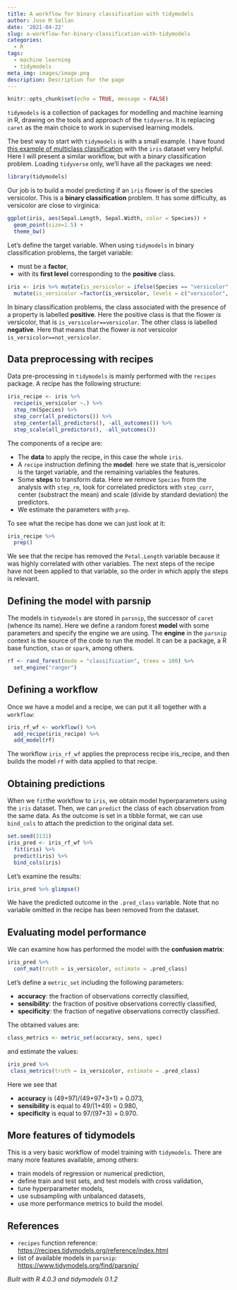 ```yaml
---
title: A workflow for binary classification with tidymodels
author: Jose M Sallan
date: '2021-04-22'
slug: a-workflow-for-binary-classification-with-tidymodels
categories:
  - R
tags:
  - machine learning
  - tidymodels
meta_img: images/image.png
description: Description for the page
---
```


```r
knitr::opts_chunk$set(echo = TRUE, message = FALSE)
```

`tidymodels` is a collection of packages for modelling and machine learning in R, drawing on the tools and approach of the `tidyverse`. It is replacing `caret` as the main choice to work in supervised learning models. 

The best way to start with `tidymodels` is with a small example. I have found [this example of multiclass classification](https://rviews.rstudio.com/2019/06/19/a-gentle-intro-to-tidymodels/) with the `iris` dataset very helpful. Here I will present a similar workflow, but with a binary classification problem. Loading `tidyverse` only, we'll have all the packages we need:

```r
library(tidymodels)
```

Our job is to build a model predicting if an `iris` flower is of the species versicolor. This is a **binary classification** problem. It has some difficulty, as versicolor are close to virginica:

```r
ggplot(iris, aes(Sepal.Length, Sepal.Width, color = Species)) +
  geom_point(size=1.5) +
  theme_bw()
```

Let's define the target variable. When using `tidymodels` in binary classification problems, the target variable:

* must be a **factor**,
* with its **first level** corresponding to the **positive** class.

```r
iris <- iris %>% mutate(is_versicolor = ifelse(Species == "versicolor", "versicolor", "not_versicolor")) %>%
  mutate(is_versicolor =factor(is_versicolor, levels = c("versicolor", "not_versicolor")))
```

In binary classification problems, the class associated with the presence of a property is labelled **positive**. Here the positive class is that the flower *is* versicolor, that is `is_versicolor==versicolor`. The other class is labelled **negative**. Here that means that the flower *is not* versicolor `is_versicolor==not_versicolor`.

## Data preprocessing with recipes

Data pre-processing in `tidymodels` is mainly performed with the `recipes` package. A recipe has the following structure:

```r
iris_recipe <- iris %>%
  recipe(is_versicolor ~.) %>%
  step_rm(Species) %>%
  step_corr(all_predictors()) %>%
  step_center(all_predictors(), -all_outcomes()) %>%
  step_scale(all_predictors(), -all_outcomes())
```

The components of a recipe are:

* The **data** to apply the recipe, in this case the whole `iris`.
* A `recipe` instruction defining the **model**: here we state that is_versicolor is the target variable, and the remaining variables the features.
* Some **steps** to transform data. Here we remove `Species` from the analysis with `step_rm`, look for correlated predictors with `step_corr`, center (substract the mean) and scale (divide by standard deviation) the predictors.
* We estimate the parameters with `prep`.

To see what the recipe has done we can just look at it:

```r
iris_recipe %>%
  prep()
```

We see that the recipe has removed the `Petal.Length` variable because it was highly correlated with other variables. The next steps of the recipe have not been applied to that variable, so the order in which apply the steps is relevant.

## Defining the model with parsnip

The models in `tidymodels` are stored in `parsnip`, the successor of `caret` (whence its name). Here we define a random forest **model** with some parameters and specify the engine we are using. The **engine** in the `parsnip` context is the source of the code to run the model. It can be a package, a R base function, `stan` or `spark`, among others.

```r
rf <- rand_forest(mode = "classification", trees = 100) %>%
  set_engine("ranger")
```

## Defining a workflow

Once we have a model and a recipe, we can put it all together with a `workflow`:

```r
iris_rf_wf <- workflow() %>%
  add_recipe(iris_recipe) %>%
  add_model(rf)
```

The workflow `iris_rf_wf` applies the preprocess recipe iris_recipe, and then builds the model `rf` with data applied to that recipe.

## Obtaining predictions

When we `fit`the workflow to `iris`, we obtain model hyperparameters using the `iris` dataset. Then, we can `predict` the class of each observation from the same data. As the outcome is set in a tibble format, we can use `bind_cols` to attach the prediction to the original data set.

```r
set.seed(3131)
iris_pred <- iris_rf_wf %>%
  fit(iris) %>%
  predict(iris) %>%
  bind_cols(iris)
```

Let's examine the results:

```r
iris_pred %>% glimpse()
```

We have the predicted outcome in the `.pred_class` variable. Note that no variable omitted in the recipe has been removed from the dataset.

## Evaluating model performance

We can examine how has performed the model with the **confusion matrix**:

```r
iris_pred %>%
  conf_mat(truth = is_versicolor, estimate = .pred_class)
```

Let's define a `metric_set` including the following parameters:

* **accuracy**: the fraction of observations correctly classified,
* **sensibility**: the fraction of positive observations correctly classified,
* **specificity**: the fraction of negative observations correctly classified.

The obtained values are:

```r
class_metrics <- metric_set(accuracy, sens, spec)
```

and estimate the values:

```r
iris_pred %>%
 class_metrics(truth = is_versicolor, estimate = .pred_class)
```

Here we see that

* **accuracy** is (49+97)/(49+97+3+1) = 0.073,
* **sensibility** is equal to 49/(1+49) = 0.980,
* **specificity** is equal to 97/(97+3) = 0.970.

## More features of tidymodels

This is a very basic workflow of model training with `tidymodels`. There are many more features available, among others:

* train models of regression or numerical prediction,
* define train and test sets, and test models with cross validation,
* tune hyperparameter models,
* use subsampling with unbalanced datasets,
* use more performance metrics to build the model.

## References

* `recipes` function reference: <https://recipes.tidymodels.org/reference/index.html>
* list of available models in `parsnip`: <https://www.tidymodels.org/find/parsnip/>

*Built with R 4.0.3 and tidymodels 0.1.2*
